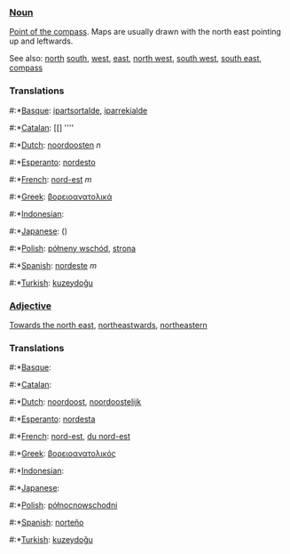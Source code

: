 ===[[Noun]]===

[[Point of the compass]]. Maps are usually drawn with the north east pointing up and leftwards.

See also: [[north]] [[south]], [[west]], [[east]], [[north west]], [[south west]], [[south east]], [[compass]]

===Translations===
#:*[[Basque]]: [[ipartsortalde]], [[iparrekialde]]
#:*[[Catalan]]: [[] ''''
#:*[[Dutch]]: [[noordoosten]] ''n''
#:*[[Esperanto]]: [[nordesto]]
#:*[[French]]: [[nord-est]] ''m''
#:*[[Greek]]: [[βορειοανατολικά]]
#:*[[Indonesian]]: [[]]
#:*[[Japanese]]: [[]] ()
#:*[[Polish]]: [[półneny wschód]], [[strona]]
#:*[[Spanish]]: [[nordeste]] ''m''
#:*[[Turkish]]: [[kuzeydoğu]]

===[[Adjective]]===

[[Towards the north east]], [[northeastwards]], [[northeastern]]

===Translations===
#:*[[Basque]]: [[]]
#:*[[Catalan]]: [[]]
#:*[[Dutch]]: [[noordoost]], [[noordoostelijk]]
#:*[[Esperanto]]: [[nordesta]]
#:*[[French]]: [[nord-est]], [[du nord-est]]
#:*[[Greek]]: [[βορειοανατολικός]]
#:*[[Indonesian]]: [[]]
#:*[[Japanese]]: [[]]
#:*[[Polish]]: [[północnowschodni]]
#:*[[Spanish]]: [[norteño]]
#:*[[Turkish]]: [[kuzeydoğu]]